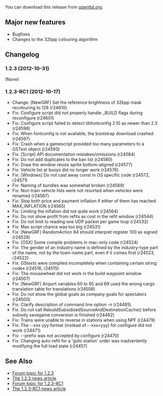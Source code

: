 {{en/-}}
{{en/OTTDVersions}}
{{en/Release|prev=OpenTTD 1.2.2|next=OpenTTD 1.3.0|date=2012-10-31}}

You can download this release from [http://www.openttd.org/en/download-stable/1.2.3 openttd.org].

==Major new features==

* Bugfixes
*Changes to the 32bpp colouring algorithm
==Changelog==

===1.2.3 (2012-10-31)===
(None)

===1.2.3-RC1 (2012-10-17)===

* Change: [NewGRF] Set the reference brightness of 32bpp mask recolouring to 128 (r24610)
* Fix: Configure script did not properly handle _BUILD flags during reconfigure (r24601)
* Fix: Configure script failed to detect libfontconfig 2.10 as newer than 2.3 (r24598)
* Fix: When fontconfig is not available, the bootstrap download crashed {{en/Flyspray|5336}} (r24597)
* Fix: Crash when a gamescript provided too many parameters to a GSText object {{en/Flyspray|5333}} (r24593)
* Fix: [Script] API documentation mistakes/omissions (r24584)
* Fix: Do not add duplicates to the ban list {{en/Flyspray|5308}} (r24580)
* Fix: Draw the window resize sprite bottom-aligned {{en/Flyspray|5324}} (r24577)
* Fix: Vehicle list at buoys did no longer work {{en/Flyspray|5319}} (r24576)
* Fix: [Windows] Do not cast away const in OS specific code (r24572, r24571)
* Fix: Naming of bundles was somewhat broken (r24569)
* Fix: Non-train vehicle lists were not resorted when vehicles were renamed {{en/Flyspray|5261}} (r24567)
* Fix: Stop both price and payment inflation if either of them has reached MAX_INFLATION (r24565)
* Fix: Limiting the inflation did not quite work {{en/Flyspray|5312}} (r24564)
* Fix: Do not show profit from refits as cost in the refit window {{en/Flyspray|5297}} (r24544)
* Fix: Do not limit to reading one UDP packet per game loop (r24532)
* Fix: Max script chance was too big (r24531)
* Fix: [NewGRF] RandomAction 84 should interpret register 100 as signed (r24528)
* Fix: [OSX] Some compile problems in mac-only code {{en/Flyspray|5296}} (r24524)
* Fix: The gender of an industry name is defined by the industry-type part of the name, not by the town-name part, even if it comes first (r24523, r24522)
* Fix: GStexts were compiled incompletely when containing certain string codes (r24516, r24515)
* Fix: The mousewheel did not work in the build waypoint window {{en/Flyspray|5285}} (r24507)
* Fix: [NewGRF] Airport variables 60 to 65 and 69 used the wrong cargo translation table for translations (r24506)
* Fix: Do not show the global goals as company goals for spectators (r24500)
* Fix: Clarify description of command line option -n (r24485)
* Fix: Do not call RebuildSubsidisedSourceAndDestinationCache() before subsidy savegame conversion is finished {{en/Flyspray|5232}} (r24482)
* Fix: Trains were unable to reverse in stations when using NPF (r24479)
* Fix: The --xxx yyy format (instead of --xxx=yyy) for configure did not work (r24471)
* Fix: --prefix was not accepted by configure (r24470)
* Fix: Changing auto-refit for a 'goto station' order was inadvertently modifying the full load state {{en/Flyspray|5264}} (r24457)

==See Also==

* [http://www.tt-forums.net/viewtopic.php?f=29&t=63154 Forum topic for 1.2.3]
* [http://www.openttd.org/en/news/175 The 1.2.3 news article]
* [http://www.tt-forums.net/viewtopic.php?f=29&t=63001 Forum topic for 1.2.3-RC1]
* [http://www.openttd.org/en/news/174 The 1.2.3-RC1 news article]